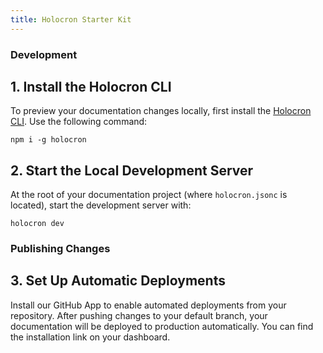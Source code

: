 ```yaml
---
title: Holocron Starter Kit
---
```


### Development

## 1. Install the Holocron CLI

To preview your documentation changes locally, first install the [Holocron CLI](https://www.npmjs.com/package/holocron). Use the following command:

```
npm i -g holocron
```

## 2. Start the Local Development Server

At the root of your documentation project (where `holocron.jsonc` is located), start the development server with:

```
holocron dev
```

### Publishing Changes

## 3. Set Up Automatic Deployments

Install our GitHub App to enable automated deployments from your repository. After pushing changes to your default branch, your documentation will be deployed to production automatically. You can find the installation link on your dashboard.
